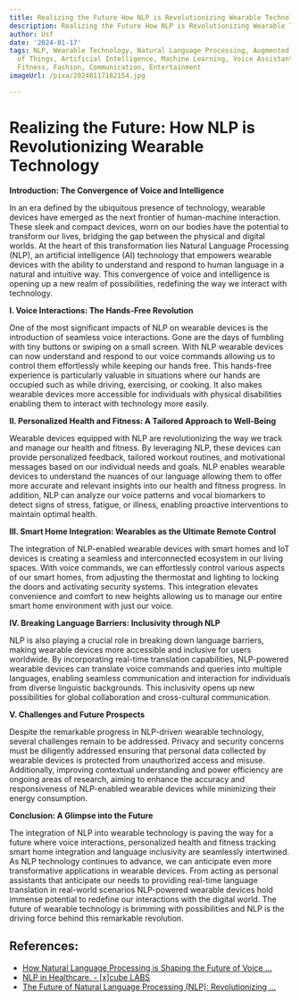 ```yaml
---
title: Realizing the Future How NLP is Revolutionizing Wearable Technology
description: Realizing the Future How NLP is Revolutionizing Wearable Technology
author: Usf
date: '2024-01-17'
tags: NLP, Wearable Technology, Natural Language Processing, Augmented Reality, Internet
  of Things, Artificial Intelligence, Machine Learning, Voice Assistants, Healthcare,
  Fitness, Fashion, Communication, Entertainment
imageUrl: /pixa/20240117182154.jpg

---
```

# Realizing the Future: How NLP is Revolutionizing Wearable Technology

**Introduction: The Convergence of  Voice and Intelligence**

In an era  defined by the ubiquitous  presence of technology, wearable devices have emerged as the next frontier of human-machine interaction. These sleek and compact devices, worn  on our bodies have the potential to transform our lives, bridging the gap between the physical and digital worlds. At the heart of this transformation lies Natural Language  Processing (NLP), an artificial intelligence (AI) technology that empowers wearable  devices  with the ability to understand and respond to human language in  a  natural and intuitive way. This  convergence of voice and intelligence is opening up  a new realm  of possibilities, redefining  the way we interact with technology.

**I. Voice Interactions: The Hands-Free Revolution**

One of the most significant  impacts of NLP on wearable devices is the introduction  of seamless  voice  interactions.  Gone are the days  of fumbling with  tiny buttons or swiping  on a small screen. With NLP wearable devices can now understand and respond  to our voice commands allowing us to control  them effortlessly  while keeping our hands free. This hands-free experience  is particularly valuable in situations where our hands are occupied such as  while driving, exercising, or cooking. It also makes wearable devices more accessible  for individuals with physical  disabilities enabling them  to interact with technology more easily.

**II. Personalized Health and Fitness: A Tailored Approach to Well-Being**

Wearable devices equipped with NLP are revolutionizing the way we track and manage our health and fitness. By leveraging NLP, these devices can provide personalized feedback, tailored  workout routines, and motivational messages based  on our individual needs and goals. NLP enables  wearable devices to understand the nuances of our language allowing  them to offer more accurate and relevant insights into  our health and fitness progress. In addition, NLP can analyze our  voice patterns and vocal biomarkers to detect signs of stress, fatigue,  or  illness, enabling proactive interventions to maintain optimal health.

**III. Smart Home Integration: Wearables as the Ultimate Remote Control**

The integration of NLP-enabled wearable devices with smart homes  and IoT devices is creating a seamless and  interconnected ecosystem in our living  spaces. With voice commands, we can effortlessly control various aspects of our smart homes, from adjusting the  thermostat and  lighting to locking the doors and activating security systems. This integration elevates convenience and comfort to new heights allowing us to manage our entire smart home environment  with just our  voice.

**IV. Breaking Language Barriers: Inclusivity through NLP**

NLP is also playing a crucial role in breaking  down language barriers, making  wearable devices more accessible and inclusive for users worldwide. By incorporating real-time translation capabilities, NLP-powered wearable devices  can  translate voice commands and queries into multiple  languages, enabling seamless communication and  interaction for individuals from diverse linguistic backgrounds. This inclusivity opens  up new possibilities for global collaboration and cross-cultural communication.

**V. Challenges and Future Prospects**

Despite the remarkable progress in  NLP-driven wearable technology, several challenges remain to be addressed. Privacy and security concerns must be diligently addressed ensuring that personal data collected by wearable devices is protected from unauthorized access  and misuse. Additionally, improving contextual understanding and power efficiency are ongoing areas of  research, aiming to enhance the accuracy and responsiveness of NLP-enabled wearable devices while minimizing their energy consumption.

**Conclusion: A Glimpse into the Future**

The integration of NLP  into wearable  technology is paving the way for a future where voice interactions, personalized health and  fitness tracking smart home integration  and language inclusivity are seamlessly intertwined. As NLP technology continues to advance, we can anticipate even  more transformative applications in wearable devices. From  acting as personal assistants that anticipate  our needs to providing real-time language translation in real-world scenarios NLP-powered wearable  devices  hold immense potential to redefine our interactions with the digital world. The future of wearable technology is brimming with possibilities and NLP is the driving force behind this remarkable revolution.

## References:
- [How Natural Language Processing is Shaping the Future of Voice ...](https://nlpwear.com/blog/revolutionizing%20wearable%20devices%20how%20natural%20language%20processing%20is%20shaping%20the%20future%20of%20voice%20interactions)
- [NLP in Healthcare. - [x]cube LABS](https://www.xcubelabs.com/blog/nlp-in-healthcare-revolutionizing-patient-care-with-natural-language-processing/)
- [The Future of Natural Language Processing (NLP): Revolutionizing ...](https://medium.com/@workmania15/the-future-of-natural-language-processing-nlp-revolutionizing-communication-7f5889d22347)
